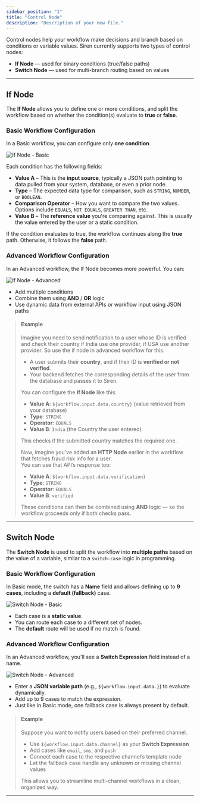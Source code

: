 ```yaml
---
sidebar_position: "1"
title: "Control Node"
description: "Description of your new file."
---
```


Control nodes help your workflow make decisions and branch based on conditions or variable values. Siren currently supports two types of control nodes:

- **If Node** — used for binary conditions (true/false paths)
- **Switch Node** — used for multi-branch routing based on values

---

## If Node

The **If Node** allows you to define one or more conditions, and split the workflow based on whether the condition(s) evaluate to **true** or **false**.

### Basic Workflow Configuration

In a Basic workflow, you can configure only **one condition**.

![If Node - Basic](/assets/images/editor/if-basic.png)

Each condition has the following fields:

- **Value A** – This is the **input source**, typically a JSON path pointing to data pulled from your system, database, or even a prior node.
- **Type** – The expected data type for comparison, such as `STRING`, `NUMBER`, or `BOOLEAN`.
- **Comparison Operator** – How you want to compare the two values. Options include `EQUALS`, `NOT EQUALS`, `GREATER THAN`, etc.
- **Value B** – The **reference value** you're comparing against. This is usually the value entered by the user or a static condition.

If the condition evaluates to true, the workflow continues along the **true** path. Otherwise, it follows the **false** path.

### Advanced Workflow Configuration

In an Advanced workflow, the If Node becomes more powerful. You can:

![If Node - Advanced](/assets/images/editor/if-advanced.png)

- Add multiple conditions
- Combine them using **AND** / **OR** logic
- Use dynamic data from external APIs or workflow input using JSON paths

> #### Example
>
> Imagine you need to send notification to a user whose ID is verified and check their country if India use one provider, if USA use another provider. So use the if node in advanced workflow for this.
>
> - A user submits their **country**, and if their ID is **verified or not verified**.
> - Your backend fetches the corresponding details of the user from the database and passes it to Siren.
>
> You can configure the **If Node** like this:
>
> - **Value A**: `${workflow.input.data.country}` (value retrieved from your database)
> - **Type**: `STRING`
> - **Operator**: `EQUALS`
> - **Value B**: `India` (the Country the user entered)
>
> This checks if the submitted country matches the required one.
>
> Now, imagine you’ve added an **HTTP Node** earlier in the workflow that fetches fraud risk info for a user.\
> You can use that API’s response too:
>
> - **Value A**: `${workflow.input.data.verification}`
> - **Type**: `STRING`
> - **Operator**: `EQUALS`
> - **Value B**: `verified`
>
> These conditions can then be combined using **AND** logic — so the workflow proceeds only if both checks pass.

---

## Switch Node

The **Switch Node** is used to split the workflow into **multiple paths** based on the value of a variable, similar to a `switch-case` logic in programming.

### Basic Workflow Configuration

In Basic mode, the switch has a **Name** field and allows defining up to **9 cases**, including a **default (fallback)** case.

![Switch Node - Basic](/assets/images/editor/switch-basic.png)

- Each case is a **static value**.
- You can route each case to a different set of nodes.
- The **default** route will be used if no match is found.

### Advanced Workflow Configuration

In an Advanced workflow, you'll see a **Switch Expression** field instead of a name.

![Switch Node - Advanced](/assets/images/editor/switch-advanced.png)

- Enter a **JSON variable path** (e.g., `${workflow.input.data.}`) to evaluate dynamically.
- Add up to 9 cases to match the expression.
- Just like in Basic mode, one fallback case is always present by default.

> #### Example
>
> Suppose you want to notify users based on their preferred channel.
>
> - Use `${workflow.input.data.channel}` as your **Switch Expression**
> - Add cases like `email`, `sms`, and `push`
> - Connect each case to the respective channel’s template node
> - Let the fallback case handle any unknown or missing channel values
>
> This allows you to streamline multi-channel workflows in a clean, organized way.

---